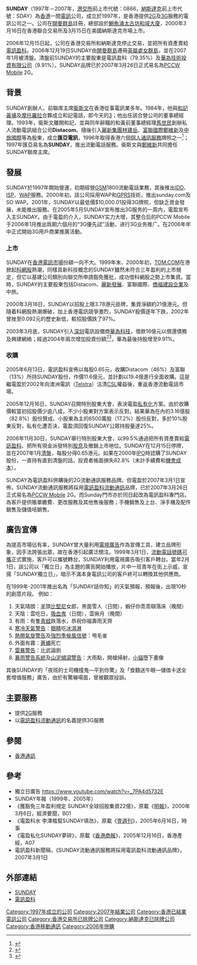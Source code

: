 {{About|香港電訊公司|週末的一天|星期日|日本漫畫雜誌|週刊少年Sunday}}
{{Infobox Company |   
  company_name = SUNDAY |   
  company_logo = [[File:SUNDAY_logo.png|File:SUNDAY_logo.png]] |   
  company_type = 流動電訊公司 |   
  company_slogan = | 
  defunct = 2007年 | 
  foundation = 1997年 |   
  location = {{HK}} |   
  key_people = 艾維朗 主席兼執行董事<br />許博志 行政總裁 |   
  industry = 電訊業 |
  revenue = 11.586億（04年） |   
  num_employees = 802人（05年中） |   
  products = [[流動通訊|流動通訊]]、數據服務等 |   
  homepage = [https://web.archive.org/web/20081216020354/http://www.sunday.com/ www.sunday.com]   
}} 

'''SUNDAY'''（1997年－2007年，[[香港聯合交易所|港交所]]前上市代號：0866，[[納斯達克|納斯達克]]前上市代號：SDAY）為[[香港|香港]]一間[[電訊|電訊]]公司，成立於1997年，是香港提供[[2G|2G]]及[[3G|3G]]服務的電訊公司之一。公司在[[開曼群島|開曼群島]]註冊，總部設於[[鰂魚涌|鰂魚涌]][[太古坊|太古坊]][[和域大廈|和域大廈]]，2000年3月16日在香港聯合交易所及3月15日在美國納斯達克市場上市。

2006年12月15日起，公司在香港交易所和納斯達克停止交易，並把所有資產賣給[[電訊盈科|電訊盈科]]。2006年12月19日SUNDAY由[[開曼群島|開曼群島]]遷冊[[英屬處女群島|英屬處女群島]]，並在2007年1月被清盤。清盤前SUNDAY的主要股東是電訊盈科（79.35%）及[[華為公司|華為技術投資有限公司]]（9.91%）。SUNDAY品牌已於2007年3月26日正式易名為[[PCCW_Mobile|PCCW Mobile]] 2G。

== 背景 ==
SUNDAY創辦人、前聯席主席[[衞斯文|衞斯文]]在香港從事電訊業多年。1984年，他與[[和記黃埔|和記黃埔]]及[[摩托羅拉|摩托羅拉]]合夥成立和記電話，即今天的[[3_(電訊)|3]]；他出任該合營公司的董事總經理。1993年，衛斯文離開和記，並與同年辭職的和黃前董事總經理[[馬世民|馬世民]]創辦私人流動電訊組合公司'''Distacom'''。隨後引入[[麗新集團|麗新集團]][[林建岳|林建岳]]、[[富聯國際|富聯國際]][[鄭維新|鄭維新]]及[[香港中旅國際投資|中旅國際]]等為股東，成立'''匯亞電訊'''，1996年取得香港六個[[個人通訊服務|個人通訊服務]]牌照之一<ref>{{cite web |url=http://www.ofta.gov.hk/zh/telecom_fact/milestones/main.html |title=存档副本 |accessdate=2010-01-11 |deadurl=yes |archiveurl=https://web.archive.org/web/20100225112851/http://www.ofta.gov.hk/zh/telecom_fact/milestones/main.html |archivedate=2010-02-25 }}</ref>；1997年匯亞易名為'''SUNDAY'''，推出流動電話服務。衞斯文與[[鄭維新|鄭維新]]共同擔任SUNDAY聯席主席。

== 發展 ==
SUNDAY於1997年開始營運，初期經營[[GSM|GSM]]1800流動電話業務，其後推出[[IDD|IDD]]、[[ISP|ISP]]、[[WAP|WAP]]服務。2000年初，該公司採用WAP和[[GPRS|GPRS]]技術，推出sunday.com及SO WAP。2001年，SUNDAY以最低價$10,000.01投得3G牌照，但缺乏資金發展，未能推出服務。在2005年5月SUNDAY宣布推出3G服务的一周内，電盈宣布入主SUNDAY。由于電盈的介入，SUNDAY实力大增，其整合后的PCCW Mobile于2006年1月推出爲期六個月的“3G優先試”活動，进行3G业务推广。在2006年年中正式開始3G用戶商業推廣活動。

=== 上市 ===
SUNDAY在[[香港電訊|香港電訊市場]]份額一向不大。1999年末、2000年初，[[TOM.COM|TOM.COM]]在港掀起[[科網股|科網股]]熱潮，同樣具新科技概念的SUNDAY雖然未符合三年盈利的上市規定，但它以基建公司類別向聯交所申請豁免獲批，成功借科網股之勢上市集資。當時，SUNDAY的主要股東包括Distacom、[[麗新發展|麗新發展]]、富聯國際、[[僑福建設企業|僑福建設企業]]及中旅。

2000年3月16日，SUNDAY以招股上限3.78港元掛牌，集資淨額約21億港元。但隨着科網股熱潮爆破，加上香港電訊競爭激烈，SUNDAY股價逐年下跌，2002年曾挫至0.092元的歷史新低，較招股價跌了97%。

2003年3月底，SUNDAY引入[[深圳|深圳]]電訊設備商[[華為公司|華為科技]]，借款16億元以償還債務及興建網絡；經過2004年兩次增加投資份額<ref>{{Cite web |url=http://www.cnetnews.com.cn/2004/0211/106485.shtml |title=2004年2月11日 21世紀經濟報導 1億港幣入股Sunday 力挺香港3G |accessdate=2007年4月30日 |archive-date=2007年9月29日 |archive-url=https://web.archive.org/web/20070929151905/http://www.cnetnews.com.cn/2004/0211/106485.shtml |dead-url=yes }}</ref><ref>{{Cite web |url=http://tech.sina.com.cn/t/2004-11-26/1125465568.shtml |title=2004年11月26日 賽迪網 Sunday與華為加大財務合作 確保明年推出3G |accessdate=2007-04-30 |archive-date=2006-03-12 |archive-url=https://web.archive.org/web/20060312194346/http://tech.sina.com.cn/t/2004-11-26/1125465568.shtml |dead-url=no }}</ref>，華為最後持股增至9.91%。

=== 收購 ===
2005年6月13日，電訊盈科宣佈以每股0.65元，收購Distacom（46%）及富聯（13%）所持SUNDAY股份，作價11.6億元，並計劃以19.4億進行全面收購。這是繼電盈於2002年向澳洲電訊（[[Telstra|Telstra]]）沽清[[CSL_(電訊)|CSL]]權益後，重返香港流動電話市場。

2005年12月16日，SUNDAY召開特別股東大會，表決電盈[[私有化|私有化]]方案。由於收購價較當初招股價少逾八成，不少小股東對方案表示反對。結果華為在內的3.16億股（82.8%）股份贊成、小股東為主的6500萬股（17.2%）股份反對，多於10%股東反對，私有化遭否決，電盈須回復SUNDAY公眾持股量達25%。

2006年11月30日，SUNDAY舉行特別股東大會，以99.5%通過把所有資產賣給[[電訊盈科|電訊盈科]]、把所有現金派發特別[[股息|股息]]及撤銷上市地位。SUNDAY在12月15日停牌，並在2007年1月[[清盤|清盤]]，每股分得0.65港元。如果在2000年[[IPO|IPO]]時認購了SUNDAY股份，一直持有直到清盤的話，投資者帳面損失82.8%（未計手續費和[[機會成本|機會成本]]）。

SUNDAY為電訊盈科併購後的2G流動通訊服務品牌。但電盈於2007年3月1日宣佈，SUNDAY流動通訊服務將採用[[電訊盈科流動通訊|電訊盈科流動通訊]]品牌，已於2007年3月26日正式易名為[[電訊盈科流動通訊|PCCW Mobile]] 2G。而Sunday門市亦於同日起改為電訊盈科專門店。為客戶提供賬單繳費、更改服務及其他售後服務；手機銷售及上台、淨手機及配件銷售及儲值咭銷售。

== 廣告宣傳 ==
為提高市場佔有率，SUNDAY曾大量利用[[電視廣告|電視廣告]]作為宣傳工具，建立品牌形象，因手法誇張出眾，故在香港引起廣泛關注。1999年3月1日，[[電話號碼可攜服務|流動電話號碼可攜]]正式實施，客戶可以攜號轉台，SUNDAY利用電視廣告吸引客戶轉台。當年2月1日，該公司以「獨立日」為主題的廣告開始播放，片中一班青年在街上示威，宣揚「SUNDAY獨立日」，暗示不滿本身電訊公司的客戶終可以轉換其他供應商。

在1999年-2001年推出名為「SUNDAY話你知」的天氣預報，預報後，出現10秒的創意片段。
例如：
#天氣晴朗：[[羊|羊]]頭[[比基尼泳衣|比堅尼]]女郎，黑面雪人（日間），蝦仔你乖乖瞓落床（晚間）
#天陰：雲吃日，[[吸血鬼|吸血鬼]]（日間），雲揪月（晚間）
#有雨：有隻[[青蛙|青蛙]]跌落水，恭祝你福壽雨天齊
#[[寒冷天氣警告|寒冷天氣警告]]：[[眼睛|眼睛]]吃[[冰淇淋|冰淇淋]]
#[[熱帶氣旋警告|熱帶氣旋警告]]及[[強烈季候風信號|強烈季候風信號]]：甩毛雀
#外面有霧：[[蒼蠅|蒼蠅]]死亡
#[[雷暴警告|雷暴警告]]：比武論劍
#[[暴雨警告系統|暴雨警告系統]]及[[山泥傾瀉警告|山泥傾瀉警告]]：大雨點，開槍掃射，[[小貓|小貓]]墮下畫像

其後SUNDAY的「夜班的士司機撞鬼—平到你驚」及「食麵送牛眼—儲值卡送全套增值服務」廣告，由於有驚嚇場面，曾被觀眾投訴。

== 主要服務 ==
*提供[[2G|2G]]服務
*以[[電訊盈科流動通訊|電訊盈科流動通訊]]的名義提供3G服務

== 參閱 ==
*[[香港通訊|香港通訊]]

== 參考 ==
<references />
*獨立日廣告 https://www.youtube.com/watch?v=_7PA4d5732E{{Wayback|url=https://www.youtube.com/watch?v=_7PA4d5732E |date=20190217211629 }}
*SUNDAY年報（1999年、2005年）
*《獲豁免三年盈利規定 SUNDAY全球招股集資22億》，原載《[[明報|明報]]》，2000年3月6日，經濟要聞，B01
*《電盈科水 李澤楷幫SUNDAY填氹》，原載《[[壹週刊|壹週刊]]》，2005年6月16日，時事
*《電盈私化SUNDAY夢碎》，原載《[[香港商報|香港商報]]》，2005年12月16日，香港產經，A07
* 電訊盈科新聞稿，《SUNDAY流動通訊服務將採用電訊盈科流動通訊品牌》，2007年3月1日

== 外部連結 ==
*[https://web.archive.org/web/20071011192823/http://www.sunday.com/?lang=ch SUNDAY]
*[https://web.archive.org/web/20071011000941/http://www.pccwmobile.com/?lang=ch 電訊盈科]

[[Category:1997年成立的公司|Category:1997年成立的公司]]
[[Category:2007年結業公司|Category:2007年結業公司]]
[[Category:香港已結業電訊公司|Category:香港已結業電訊公司]]
[[Category:香港交易所已除牌公司|Category:香港交易所已除牌公司]]
[[Category:納斯達克已除牌公司|Category:納斯達克已除牌公司]]
[[Category:香港移動通訊|Category:香港移動通訊]]
[[Category:2006年併購|Category:2006年併購]]